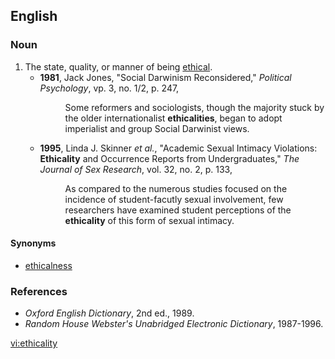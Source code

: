 ==English==

===Noun===
{{en-noun|ethicalit|ies}}

#The state, quality, or manner of being [[ethical]].
#*'''1981''', Jack Jones, "Social Darwinism Reconsidered," ''Political Psychology'', vp. 3, no. 1/2,  p. 247,
#*:Some reformers and sociologists, though the majority stuck by the older internationalist '''ethicalities''', began to adopt imperialist and group Social Darwinist views.
#*'''1995''', Linda J. Skinner ''et al.'', "Academic Sexual Intimacy Violations: '''Ethicality''' and Occurrence Reports from Undergraduates," ''The Journal of Sex Research'', vol. 32, no. 2,  p. 133,
#*:As compared to the numerous studies focused on the incidence of student-facutly sexual involvement, few researchers have examined student perceptions of the '''ethicality''' of this form of sexual intimacy.

====Synonyms====
*[[ethicalness]]

===References===
*''Oxford English Dictionary'', 2nd ed., 1989.
*''Random House Webster's Unabridged Electronic Dictionary'', 1987-1996.

[[vi:ethicality]]